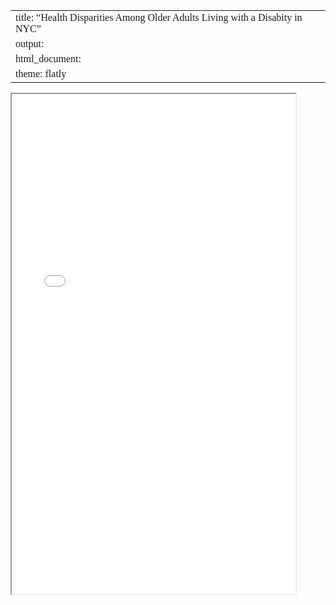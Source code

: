 
---
title: "Health Disparities Among Older Adults Living with a Disabity in NYC"
output: 
  html_document:
    theme: flatly
---
 <style>
body {
    font-family: 'Georgia', serif;
}

h1, h2, h3 {
    font-family: 'Arial', sans-serif;
}
</style>
 

<iframe src="images/capstone.png" width="90%" height="800px"></iframe>
